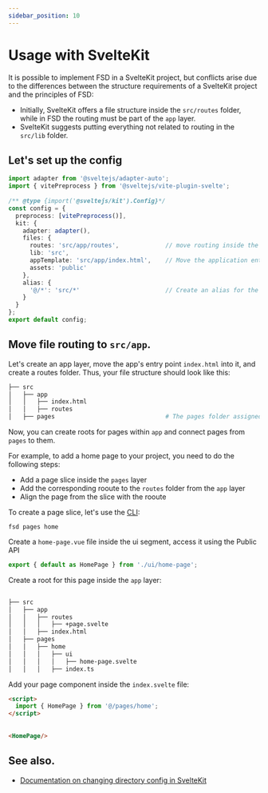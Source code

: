 ```yaml
---
sidebar_position: 10
---
```

# Usage with SvelteKit
 
It is possible to implement FSD in a SvelteKit project, but conflicts arise due to the differences between the structure requirements of a SvelteKit project and the principles of FSD: 
 
- Initially, SvelteKit offers a file structure inside the `src/routes` folder, while in FSD the routing must be part of the `app` layer.
- SvelteKit suggests putting everything not related to routing in the `src/lib` folder.
 
 
## Let's set up the config
 
```ts title="svelte.config.ts"
import adapter from '@sveltejs/adapter-auto';
import { vitePreprocess } from '@sveltejs/vite-plugin-svelte';
 
/** @type {import('@sveltejs/kit').Config}*/
const config = {
  preprocess: [vitePreprocess()],
  kit: {
    adapter: adapter(),
    files: {
      routes: 'src/app/routes',             // move routing inside the app layer
      lib: 'src',
      appTemplate: 'src/app/index.html',    // Move the application entry point inside the app layer
      assets: 'public'
    },
    alias: {
      '@/*': 'src/*'                        // Create an alias for the src directory
    }
  }
};
export default config;
```
 
## Move file routing to `src/app`.
 
Let's create an app layer, move the app's entry point `index.html` into it, and create a routes folder.
Thus, your file structure should look like this:
 
```sh
├── src
│   ├── app
│   │   ├── index.html
│   │   ├── routes                        
│   ├── pages                               # The pages folder assigned to FSD
```
 
Now, you can create roots for pages within `app` and connect pages from `pages` to them.
 
For example, to add a home page to your project, you need to do the following steps:
- Add a page slice inside the `pages` layer
- Add the corresponding rooute to the `routes` folder from the `app` layer
- Align the page from the slice with the rooute
 
To create a page slice, let's use the [CLI](https://github.com/feature-sliced/cli):
 
```shell
fsd pages home
```
 
Create a ``home-page.vue`` file inside the ui segment, access it using the Public API
 
```ts title="src/pages/home/index.ts"
export { default as HomePage } from './ui/home-page';
```
 
Create a root for this page inside the `app` layer:
 
```sh
 
├── src
│   ├── app
│   │   ├── routes
│   │   │   ├── +page.svelte
│   │   ├── index.html
│   ├── pages
│   │   ├── home
│   │   │   ├── ui
│   │   │   │   ├── home-page.svelte
│   │   │   ├── index.ts
```
 
Add your page component inside the `index.svelte` file:
 
```html title="src/app/routes/+page.svelte"
<script>
  import { HomePage } from '@/pages/home';
</script>
 
 
<HomePage/>
```
 
## See also.
 
- [Documentation on changing directory config in SvelteKit](https://kit.svelte.dev/docs/configuration#files)
 